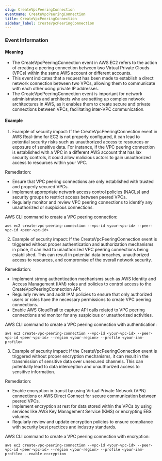 ```yaml
--- 
slug: CreateVpcPeeringConnection
eventname: CreateVpcPeeringConnection
title: CreateVpcPeeringConnection
sidebar_label: CreateVpcPeeringConnection
---
```

                       


### Event Information

#### Meaning

- The CreateVpcPeeringConnection event in AWS EC2 refers to the action of creating a peering connection between two Virtual Private Clouds (VPCs) within the same AWS account or different accounts.
- This event indicates that a request has been made to establish a direct network connection between two VPCs, allowing them to communicate with each other using private IP addresses.
- The CreateVpcPeeringConnection event is important for network administrators and architects who are setting up complex network architectures in AWS, as it enables them to create secure and private connections between VPCs, facilitating inter-VPC communication.

#### Example

1. Example of security impact: If the CreateVpcPeeringConnection event in AWS Real-time for EC2 is not properly configured, it can lead to potential security risks such as unauthorized access to resources or exposure of sensitive data. For instance, if the VPC peering connection is established with a VPC in a different AWS account that has lax security controls, it could allow malicious actors to gain unauthorized access to resources within your VPC.

Remediation:
- Ensure that VPC peering connections are only established with trusted and properly secured VPCs.
- Implement appropriate network access control policies (NACLs) and security groups to restrict access between peered VPCs.
- Regularly monitor and review VPC peering connections to identify any unauthorized or suspicious connections.

AWS CLI command to create a VPC peering connection:
```
aws ec2 create-vpc-peering-connection --vpc-id <your-vpc-id> --peer-vpc-id <peer-vpc-id>
```

2. Example of security impact: If the CreateVpcPeeringConnection event is triggered without proper authentication and authorization mechanisms in place, it can lead to unauthorized VPC peering connections being established. This can result in potential data breaches, unauthorized access to resources, and compromise of the overall network security.

Remediation:
- Implement strong authentication mechanisms such as AWS Identity and Access Management (IAM) roles and policies to control access to the CreateVpcPeeringConnection API.
- Regularly review and audit IAM policies to ensure that only authorized users or roles have the necessary permissions to create VPC peering connections.
- Enable AWS CloudTrail to capture API calls related to VPC peering connections and monitor for any suspicious or unauthorized activities.

AWS CLI command to create a VPC peering connection with authentication:
```
aws ec2 create-vpc-peering-connection --vpc-id <your-vpc-id> --peer-vpc-id <peer-vpc-id> --region <your-region> --profile <your-iam-profile>
```

3. Example of security impact: If the CreateVpcPeeringConnection event is triggered without proper encryption mechanisms, it can result in the transmission of sensitive data over unsecured channels. This can potentially lead to data interception and unauthorized access to sensitive information.

Remediation:
- Enable encryption in transit by using Virtual Private Network (VPN) connections or AWS Direct Connect for secure communication between peered VPCs.
- Implement encryption at rest for data stored within the VPCs by using services like AWS Key Management Service (KMS) or encrypting EBS volumes.
- Regularly review and update encryption policies to ensure compliance with security best practices and industry standards.

AWS CLI command to create a VPC peering connection with encryption:
```
aws ec2 create-vpc-peering-connection --vpc-id <your-vpc-id> --peer-vpc-id <peer-vpc-id> --region <your-region> --profile <your-iam-profile> --enable-encryption
```

 
